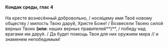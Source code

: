 #### Кондак среды, глас 4

На кресте вознесённый добровольно, / нося́щему имя Твоё новому обществу / милость Твою дару́й, Христе Боже! / Возвесели Твоею силой верных Твоих **(или:** наших верных правителей**)**, / победу над врагами им дару́я. / Да будет помощь Твоя для них оружием мира // и знаменем непобедимым!
